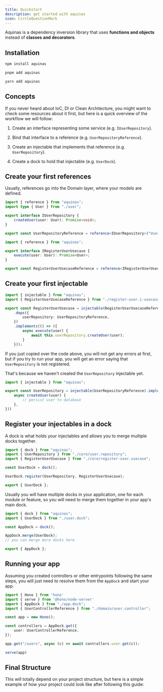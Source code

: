 ```yaml
---
title: Quickstart
description: get started with aquinas
icon: CircleQuestionMark
---
```


Aquinas is a dependency inversion library that uses **functions and objects** instead of **classes and decorators**.

## Installation

```bash tab="npm"
npm install aquinas
```

```bash tab="pnpm"
pnpm add aquinas
```

```bash tab="yarn"
yarn add aquinas
```

## Concepts

If you never heard about IoC, DI or Clean Architecture, you might want to check some resources about it first, but here is a quick overview of the workflow we will follow:

1. Create an interface representing some service (e.g. `IUserRepository`).

2. Bind that interface to a reference (e.g. `UserRepositoryReference`).

3. Create an injectable that implements that reference (e.g. `UserRepository`).

4. Create a dock to hold that injectable (e.g. `UserDock`).

## Create your first references

Usually, references go into the Domain layer, where your models are defined.

```ts title="user.i-repository.ts"
import { reference } from "aquinas";
import type { User } from "./user";

export interface IUserRepository {
    createUser(user: User): Promise<void>;
}

export const UserRepositoryReference = reference<IUserRepository>("UserRepository");
```

```ts title="register-user.i-usecase.ts"
import { reference } from "aquinas";

export interface IRegisterUserUsecase {
    execute(user: User): Promise<User>;
}

export const RegisterUserUsecaseReference = reference<IRegisterUserUsecase>("RegisterUserUsecase");
```

## Create your first injectable

```ts title="register-user.usecase.ts"
import { injectable } from "aquinas";
import { RegisterUserUsecaseReference } from "./register-user.i-usecase";

export const RegisterUserUsecase = injectable(RegisterUserUsecaseReference)
    .deps({
        userRepository: UserRepositoryReference,
    })
    .implements(() => ({
        async execute(user) {
            await this.userRepository.createUser(user);
        }
    }));
```

If you just copied over the code above, you will not get any errors at first, but if you try to run your app, you will get an error saying that `UserRepository` is not registered.

That's because we haven't created the `UserRepository` injectable yet.

```ts title="user.repository.ts"
import { injectable } from "aquinas";

export const UserRepository = injectable(UserRepositoryReference).implements(() => ({
    async createUser(user) {
        // persist user to database
    },
}))
```

## Register your injectables in a dock

A dock is what holds your injectables and allows you to merge multiple docks together.

```ts title="user.dock.ts"
import { dock } from "aquinas";
import { UserRepository } from "./core/user.repository";
import { RegisterUserUsecase } from "./core/register-user.usecase";

const UserDock = dock();

UserDock.register(UserRepository, RegisterUserUsecase);

export { UserDock };
```

Usually you will have multiple docks in your application, one for each module or feature, so you will need to merge them together in your app's main dock.

```ts title="app.dock.ts"
import { dock } from "aquinas";
import { UserDock } from "./user.dock";

const AppDock = dock();

AppDock.merge(UserDock);
// you can merge more docks here

export { AppDock };
```

## Running your app

Assuming you created controllers or other entrypoints following the same steps, you will just need to resolve them from the `AppDock` and start your app.

```ts title="main.ts"
import { Hono } from 'hono'
import { serve } from '@hono/node-server'
import { AppDock } from "./app.dock";
import { UserControllerReference } from "./domain/user.controller";

const app = new Hono();

const controllers = AppDock.get({
    user: UserControllerReference,
});

app.get("/users", async (c) => await controllers.user.get(c));

serve(app)
```

## Final Structure


This will totally depend on your project structure, but here is a simple example of how your project could look like after following this guide:

<Files>
  <Folder name="app" defaultOpen>
    <File name="app.dock.ts" />
    <File name="main.ts" />
  </Folder>
  <Folder name="domain" defaultOpen>
      <Folder name="user" defaultOpen>
        <File name="user.i-repository.ts" />
        <File name="register-user.i-usecase.ts" />
        <File name="user.controller.ts" />
      </Folder>
  </Folder>
  <Folder name="core" defaultOpen>
        <File name="register-user.usecase.ts" />
  </Folder>
  <Folder name="infra" defaultOpen>
        <File name="user.repository.ts" />
   </Folder>
   <Folder name="presentation" defaultOpen>
        <File name="user.controller.ts" />
   </Folder>
</Files>
